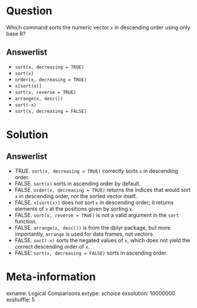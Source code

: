 Question
========
Which command sorts the numeric vector `x` in descending order using only base R?

Answerlist
----------
* `sort(x, decreasing = TRUE)`
* `sort(x)`
* `order(x, decreasing = TRUE)`
* `x[sort(x)]`
* `sort(x, reverse = TRUE)`
* `arrange(x, desc())`
* `sort(-x)`
* `sort(x, decreasing = FALSE)`

Solution
========

Answerlist
----------
* TRUE. `sort(x, decreasing = TRUE)` correctly sorts `x` in descending order.
* FALSE. `sort(x)` sorts in ascending order by default.
* FALSE. `order(x, decreasing = TRUE)` returns the indices that would sort `x` in descending order, not the sorted vector itself.
* FALSE. `x[sort(x)]` does not sort `x` in descending order; it returns elements of `x` at the positions given by sorting `x`.
* FALSE. `sort(x, reverse = TRUE)` is not a valid argument in the `sort` function.
* FALSE. `arrange(x, desc())` is from the dplyr package, but more importantly, `arrange` is used for data frames, not vectors.
* FALSE. `sort(-x)` sorts the negated values of `x`, which does not yield the correct descending order of `x`.
* FALSE: `sort(x, decreasing = FALSE)` sorts in ascending order.

Meta-information
================
exname: Logical Comparisons
extype: schoice
exsolution: 10000000
exshuffle: 5
